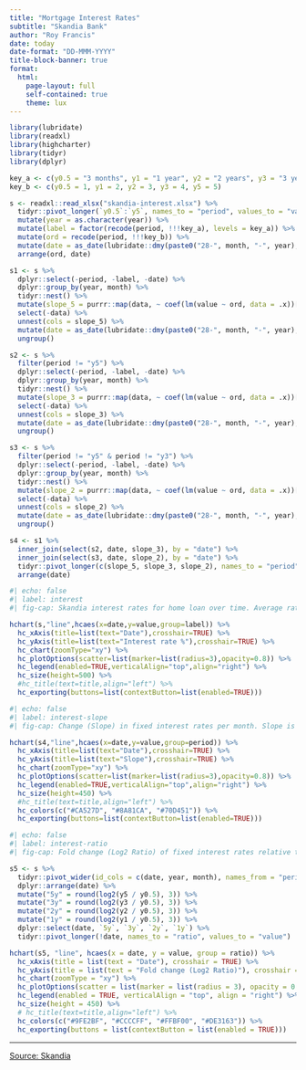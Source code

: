 ```yaml
---
title: "Mortgage Interest Rates"
subtitle: "Skandia Bank"
author: "Roy Francis"
date: today
date-format: "DD-MMM-YYYY"
title-block-banner: true
format: 
  html:
    page-layout: full
    self-contained: true
    theme: lux
---
```


```r
library(lubridate)
library(readxl)
library(highcharter)
library(tidyr)
library(dplyr)

key_a <- c(y0.5 = "3 months", y1 = "1 year", y2 = "2 years", y3 = "3 years", y5 = "5 years")
key_b <- c(y0.5 = 1, y1 = 2, y2 = 3, y3 = 4, y5 = 5)

s <- readxl::read_xlsx("skandia-interest.xlsx") %>%
  tidyr::pivot_longer(`y0.5`:`y5`, names_to = "period", values_to = "value") %>%
  mutate(year = as.character(year)) %>%
  mutate(label = factor(recode(period, !!!key_a), levels = key_a)) %>%
  mutate(ord = recode(period, !!!key_b)) %>%
  mutate(date = as_date(lubridate::dmy(paste0("28-", month, "-", year), tz = "Europe/Stockholm"))) %>%
  arrange(ord, date)

s1 <- s %>%
  dplyr::select(-period, -label, -date) %>%
  dplyr::group_by(year, month) %>%
  tidyr::nest() %>%
  mutate(slope_5 = purrr::map(data, ~ coef(lm(value ~ ord, data = .x))[["ord"]])) %>%
  select(-data) %>%
  unnest(cols = slope_5) %>%
  mutate(date = as_date(lubridate::dmy(paste0("28-", month, "-", year), tz = "Europe/Stockholm"))) %>%
  ungroup()

s2 <- s %>%
  filter(period != "y5") %>%
  dplyr::select(-period, -label, -date) %>%
  dplyr::group_by(year, month) %>%
  tidyr::nest() %>%
  mutate(slope_3 = purrr::map(data, ~ coef(lm(value ~ ord, data = .x))[["ord"]])) %>%
  select(-data) %>%
  unnest(cols = slope_3) %>%
  mutate(date = as_date(lubridate::dmy(paste0("28-", month, "-", year), tz = "Europe/Stockholm"))) %>%
  ungroup()

s3 <- s %>%
  filter(period != "y5" & period != "y3") %>%
  dplyr::select(-period, -label, -date) %>%
  dplyr::group_by(year, month) %>%
  tidyr::nest() %>%
  mutate(slope_2 = purrr::map(data, ~ coef(lm(value ~ ord, data = .x))[["ord"]])) %>%
  select(-data) %>%
  unnest(cols = slope_2) %>%
  mutate(date = as_date(lubridate::dmy(paste0("28-", month, "-", year), tz = "Europe/Stockholm"))) %>%
  ungroup()

s4 <- s1 %>%
  inner_join(select(s2, date, slope_3), by = "date") %>%
  inner_join(select(s3, date, slope_2), by = "date") %>%
  tidyr::pivot_longer(c(slope_5, slope_3, slope_2), names_to = "period", values_to = "value") %>%
  arrange(date)
```

```r
#| echo: false
#| label: interest
#| fig-cap: Skandia interest rates for home loan over time. Average rate per month is shown. Different lines (colours) denotes different periods of fixed rates (3 months, 1 year, 2 years, 3 years, 5 years).

hchart(s,"line",hcaes(x=date,y=value,group=label)) %>%
  hc_xAxis(title=list(text="Date"),crosshair=TRUE) %>%
  hc_yAxis(title=list(text="Interest rate %"),crosshair=TRUE) %>%
  hc_chart(zoomType="xy") %>%
  hc_plotOptions(scatter=list(marker=list(radius=3),opacity=0.8)) %>%
  hc_legend(enabled=TRUE,verticalAlign="top",align="right") %>%
  hc_size(height=500) %>%
  #hc_title(text=title,align="left") %>%
  hc_exporting(buttons=list(contextButton=list(enabled=TRUE)))
```

```r
#| echo: false
#| label: interest-slope
#| fig-cap: Change (Slope) in fixed interest rates per month. Slope is computed over 3 months - 2 years (slope_2), 3 months - 3 years (slope_3) or 3 months - 5 years (slope_5).

hchart(s4,"line",hcaes(x=date,y=value,group=period)) %>%
  hc_xAxis(title=list(text="Date"),crosshair=TRUE) %>%
  hc_yAxis(title=list(text="Slope"),crosshair=TRUE) %>%
  hc_chart(zoomType="xy") %>%
  hc_plotOptions(scatter=list(marker=list(radius=3),opacity=0.8)) %>%
  hc_legend(enabled=TRUE,verticalAlign="top",align="right") %>%
  hc_size(height=450) %>%
  #hc_title(text=title,align="left") %>%
  hc_colors(c("#CA527D", "#8A81CA", "#70D451")) %>%
  hc_exporting(buttons=list(contextButton=list(enabled=TRUE)))
```

```r
#| echo: false
#| label: interest-ratio
#| fig-cap: Fold change (Log2 Ratio) of fixed interest rates relative to variable interest rate over time (1 year / 3 month, 2 year / 3 month, 3 year / 3 month and 5 year / 3 month ratios). Y axis value 0 can be considered as the reference (3 month rate) and other rates are relative to this.

s5 <- s %>%
  tidyr::pivot_wider(id_cols = c(date, year, month), names_from = "period", values_from = "value") %>%
  dplyr::arrange(date) %>%
  mutate("5y" = round(log2(y5 / y0.5), 3)) %>%
  mutate("3y" = round(log2(y3 / y0.5), 3)) %>%
  mutate("2y" = round(log2(y2 / y0.5), 3)) %>%
  mutate("1y" = round(log2(y1 / y0.5), 3)) %>%
  dplyr::select(date, `5y`, `3y`, `2y`, `1y`) %>%
  tidyr::pivot_longer(!date, names_to = "ratio", values_to = "value")

hchart(s5, "line", hcaes(x = date, y = value, group = ratio)) %>%
  hc_xAxis(title = list(text = "Date"), crosshair = TRUE) %>%
  hc_yAxis(title = list(text = "Fold change (Log2 Ratio)"), crosshair = TRUE) %>%
  hc_chart(zoomType = "xy") %>%
  hc_plotOptions(scatter = list(marker = list(radius = 3), opacity = 0.8)) %>%
  hc_legend(enabled = TRUE, verticalAlign = "top", align = "right") %>%
  hc_size(height = 450) %>%
  # hc_title(text=title,align="left") %>%
  hc_colors(c("#9FE2BF", "#CCCCFF", "#FFBF00", "#DE3163")) %>%
  hc_exporting(buttons = list(contextButton = list(enabled = TRUE)))
```

---

[Source: Skandia](https://www.skandia.se/lana/bolan/bolanerantor/snittrantor/)

